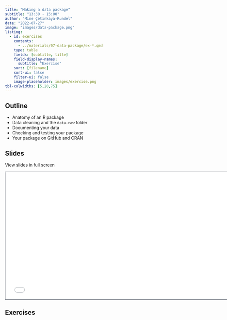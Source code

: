 ```yaml
---
title: "Making a data package"
subtitle: "13:30 - 15:00"
author: "Mine Çetinkaya-Rundel"
date: "2022-07-27"
image: "images/data-package.png"
listing:
  - id: exercises
    contents:
      - ../materials/07-data-package/ex-*.qmd
    type: table
    fields: [subtitle, title]
    field-display-names:
      subtitle: "Exercise"
    sort: [filename]
    sort-ui: false
    filter-ui: false
    image-placeholder: images/exercise.png
tbl-colwidths: [5,20,75]
---
```


## Outline

-   Anatomy of an R package
-   Data cleaning and the `data-raw` folder
-   Documenting your data
-   Checking and testing your package
-   Your package on GitHub and CRAN

## Slides

[View slides in full screen](../materials/07-data-package/index.html)

```{=html}
<iframe class="slide-deck" src="../materials/07-data-package/" height="420" width="747" style="border: 1px solid #2e3846;"></iframe>
```
## Exercises

::: {#exercises}
:::
